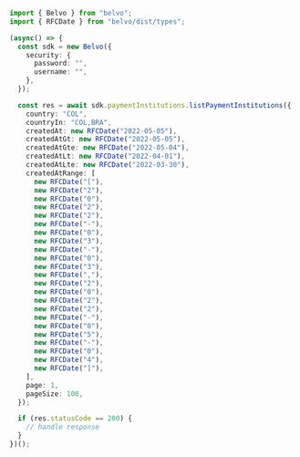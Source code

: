 ```typescript ListPaymentInstitutions.ts
import { Belvo } from "belvo";
import { RFCDate } from "belvo/dist/types";

(async() => {
  const sdk = new Belvo({
    security: {
      password: "",
      username: "",
    },
  });

  const res = await sdk.paymentInstitutions.listPaymentInstitutions({
    country: "COL",
    countryIn: "COL,BRA",
    createdAt: new RFCDate("2022-05-05"),
    createdAtGt: new RFCDate("2022-05-05"),
    createdAtGte: new RFCDate("2022-05-04"),
    createdAtLt: new RFCDate("2022-04-01"),
    createdAtLte: new RFCDate("2022-03-30"),
    createdAtRange: [
      new RFCDate("["),
      new RFCDate("2"),
      new RFCDate("0"),
      new RFCDate("2"),
      new RFCDate("2"),
      new RFCDate("-"),
      new RFCDate("0"),
      new RFCDate("3"),
      new RFCDate("-"),
      new RFCDate("0"),
      new RFCDate("3"),
      new RFCDate(","),
      new RFCDate("2"),
      new RFCDate("0"),
      new RFCDate("2"),
      new RFCDate("2"),
      new RFCDate("-"),
      new RFCDate("0"),
      new RFCDate("5"),
      new RFCDate("-"),
      new RFCDate("0"),
      new RFCDate("4"),
      new RFCDate("]"),
    ],
    page: 1,
    pageSize: 100,
  });

  if (res.statusCode == 200) {
    // handle response
  }
})();
```
